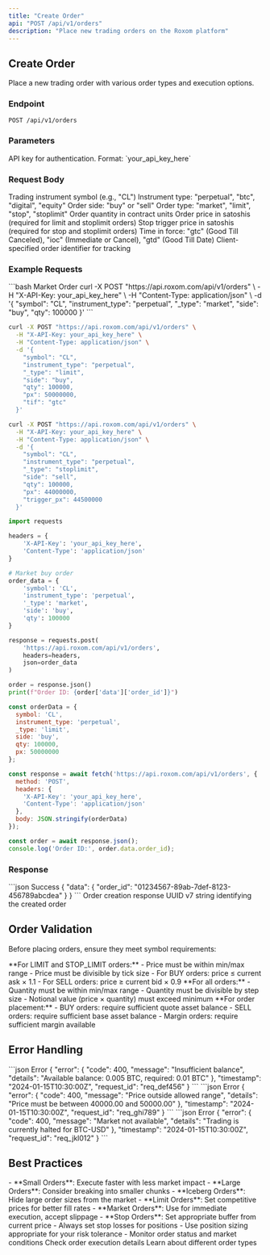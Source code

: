 ```yaml
---
title: "Create Order"
api: "POST /api/v1/orders"
description: "Place new trading orders on the Roxom platform"
---
```


## Create Order

Place a new trading order with various order types and execution options.

### Endpoint
```http
POST /api/v1/orders
```

### Parameters

<ParamField header="X-API-Key" type="string" required>
  API key for authentication. Format: `your_api_key_here`
</ParamField>

### Request Body

<ParamField body="symbol" type="string" required>
  Trading instrument symbol (e.g., "CL")
</ParamField>

<ParamField body="instrument_type" type="string" required>
  Instrument type: "perpetual", "btc", "digital", "equity"
</ParamField>

<ParamField body="side" type="string" required>
  Order side: "buy" or "sell"
</ParamField>

<ParamField body="_type" type="string" required>
  Order type: "market", "limit", "stop", "stoplimit"
</ParamField>

<ParamField body="qty" type="integer" required>
  Order quantity in contract units
</ParamField>

<ParamField body="px" type="integer">
  Order price in satoshis (required for limit and stoplimit orders)
</ParamField>

<ParamField body="trigger_px" type="integer">
  Stop trigger price in satoshis (required for stop and stoplimit orders)
</ParamField>

<ParamField body="tif" type="string" default="gtc">
  Time in force: "gtc" (Good Till Canceled), "ioc" (Immediate or Cancel), "gtd" (Good Till Date)
</ParamField>

<ParamField body="client_order_id" type="string">
  Client-specified order identifier for tracking
</ParamField>

### Example Requests

<RequestExample>
```bash Market Order
curl -X POST "https://api.roxom.com/api/v1/orders" \
  -H "X-API-Key: your_api_key_here" \
  -H "Content-Type: application/json" \
  -d '{
    "symbol": "CL",
    "instrument_type": "perpetual",
    "_type": "market",
    "side": "buy",
    "qty": 100000
  }'
```

```bash Limit Order
curl -X POST "https://api.roxom.com/api/v1/orders" \
  -H "X-API-Key: your_api_key_here" \
  -H "Content-Type: application/json" \
  -d '{
    "symbol": "CL",
    "instrument_type": "perpetual",
    "_type": "limit",
    "side": "buy",
    "qty": 100000,
    "px": 50000000,
    "tif": "gtc"
  }'
```

```bash Stop Limit Order
curl -X POST "https://api.roxom.com/api/v1/orders" \
  -H "X-API-Key: your_api_key_here" \
  -H "Content-Type: application/json" \
  -d '{
    "symbol": "CL",
    "instrument_type": "perpetual",
    "_type": "stoplimit",
    "side": "sell",
    "qty": 100000,
    "px": 44000000,
    "trigger_px": 44500000
  }'
```

```python Python
import requests

headers = {
    'X-API-Key': 'your_api_key_here',
    'Content-Type': 'application/json'
}

# Market buy order
order_data = {
    'symbol': 'CL',
    'instrument_type': 'perpetual',
    '_type': 'market',
    'side': 'buy',
    'qty': 100000
}

response = requests.post(
    'https://api.roxom.com/api/v1/orders',
    headers=headers,
    json=order_data
)

order = response.json()
print(f"Order ID: {order['data']['order_id']}")
```

```javascript JavaScript
const orderData = {
  symbol: 'CL',
  instrument_type: 'perpetual',
  _type: 'limit',
  side: 'buy',
  qty: 100000,
  px: 50000000
};

const response = await fetch('https://api.roxom.com/api/v1/orders', {
  method: 'POST',
  headers: {
    'X-API-Key': 'your_api_key_here',
    'Content-Type': 'application/json'
  },
  body: JSON.stringify(orderData)
});

const order = await response.json();
console.log('Order ID:', order.data.order_id);
```
</RequestExample>

### Response

<ResponseExample>
```json Success
{
  "data": {
    "order_id": "01234567-89ab-7def-8123-456789abcdea"
  }
}
```
</ResponseExample>

<ResponseField name="data" type="object">
  Order creation response

  <Expandable title="Response properties">
    <ResponseField name="order_id" type="string">
      UUID v7 string identifying the created order
    </ResponseField>
  </Expandable>
</ResponseField>

## Order Validation

Before placing orders, ensure they meet symbol requirements:

<AccordionGroup>
  <Accordion title="Price Validation">
    **For LIMIT and STOP_LIMIT orders:**
    - Price must be within min/max range
    - Price must be divisible by tick size
    - For BUY orders: price ≤ current ask × 1.1
    - For SELL orders: price ≥ current bid × 0.9
  </Accordion>

  <Accordion title="Quantity Validation">
    **For all orders:**
    - Quantity must be within min/max range
    - Quantity must be divisible by step size
    - Notional value (price × quantity) must exceed minimum
  </Accordion>

  <Accordion title="Balance Requirements">
    **For order placement:**
    - BUY orders: require sufficient quote asset balance
    - SELL orders: require sufficient base asset balance
    - Margin orders: require sufficient margin available
  </Accordion>
</AccordionGroup>

## Error Handling

<AccordionGroup>
  <Accordion title="Insufficient Balance">
    <ResponseExample>
    ```json Error
    {
      "error": {
        "code": 400,
        "message": "Insufficient balance",
        "details": "Available balance: 0.005 BTC, required: 0.01 BTC"
      },
      "timestamp": "2024-01-15T10:30:00Z",
      "request_id": "req_def456"
    }
    ```
    </ResponseExample>
  </Accordion>

  <Accordion title="Invalid Price">
    <ResponseExample>
    ```json Error
    {
      "error": {
        "code": 400,
        "message": "Price outside allowed range",
        "details": "Price must be between 40000.00 and 50000.00"
      },
      "timestamp": "2024-01-15T10:30:00Z",
      "request_id": "req_ghi789"
    }
    ```
    </ResponseExample>
  </Accordion>

  <Accordion title="Market Closed">
    <ResponseExample>
    ```json Error
    {
      "error": {
        "code": 400,
        "message": "Market not available",
        "details": "Trading is currently halted for BTC-USD"
      },
      "timestamp": "2024-01-15T10:30:00Z",
      "request_id": "req_jkl012"
    }
    ```
    </ResponseExample>
  </Accordion>
</AccordionGroup>

## Best Practices

<AccordionGroup>
  <Accordion title="Order Size Strategy">
    - **Small Orders**: Execute faster with less market impact
    - **Large Orders**: Consider breaking into smaller chunks
    - **Iceberg Orders**: Hide large order sizes from the market
  </Accordion>

  <Accordion title="Price Selection">
    - **Limit Orders**: Set competitive prices for better fill rates
    - **Market Orders**: Use for immediate execution, accept slippage
    - **Stop Orders**: Set appropriate buffer from current price
  </Accordion>

  <Accordion title="Risk Management">
    - Always set stop losses for positions
    - Use position sizing appropriate for your risk tolerance
    - Monitor order status and market conditions
  </Accordion>
</AccordionGroup>

<CardGroup cols={2}>
  <Card
    title="Order Status"
    icon="info"
    href="/api-reference/orders/status"
  >
    Check order execution details
  </Card>
  <Card
    title="Order Types"
    icon="list"
    href="/api-reference/orders/types"
  >
    Learn about different order types
  </Card>
</CardGroup>